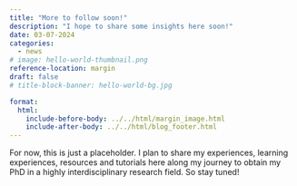 ```yaml
---
title: "More to follow soon!"
description: "I hope to share some insights here soon!"
date: 03-07-2024
categories: 
  - news
# image: hello-world-thumbnail.png
reference-location: margin
draft: false
# title-block-banner: hello-world-bg.jpg

format:
  html:
    include-before-body: ../../html/margin_image.html
    include-after-body: ../../html/blog_footer.html
---
```


For now, this is just a placeholder. I plan to share my experiences, learning experiences, resources and tutorials here along my journey to obtain my PhD in a highly interdisciplinary research field. So stay tuned!